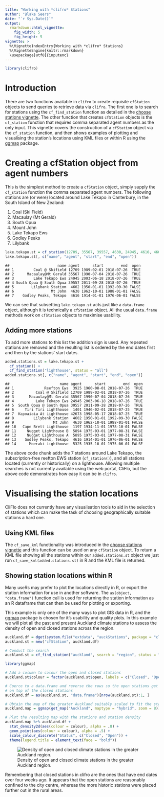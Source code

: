 ```yaml
---
title: "Working with *clifro* Stations"
author: "Blake Seers"
date: "`r Sys.Date()`"
output: 
  rmarkdown::html_vignette:
    fig_width: 5
    fig_height: 5
vignette: >
  %\VignetteIndexEntry{Working with *clifro* Stations}
  %\VignetteEngine{knitr::rmarkdown}
  \usepackage[utf8]{inputenc}
---
```


```r
library(clifro)
```
# Introduction

There are two functions available in `clifro` to create requisite `cfStation`
objects to send queries to retrieve data via `clifro`. The first one is to 
search for stations using the `cf_find_station` function as detailed in the 
[choose stations vignette][chooseStations]. The other function that creates
`cfStation` objects is the `cf_station` function that requires comma separated 
agent numbers as the only input. This vignette covers the construction of a 
`cfStation`  object via the `cf_station` function, and then shows examples of 
plotting and visualising the station's locations using KML files or within R
using the [ggmap](https://cran.r-project.org/package=ggmap)
package.

# Creating a cfStation object from agent numbers

This is the simplest method to create a `cfStation` object, simply supply the 
`cf_station` function the comma separated agent numbers. The following stations 
are (or were) located around Lake Tekapo in Canterbury, in the South Island of 
New Zealand:

1. Coal (Ski Field)
1. Macaulay (Mt Gerald)
1. South Opua
1. Mount John
1. Lake Tekapo Ews
1. Godley Peaks
1. Lilybank

```r
lake.tekapo.st = cf_station(12709, 35567, 39557, 4630, 24945, 4616, 4602)
lake.tekapo.st[, c("name", "agent", "start", "end", "open")]
```

```
##                      name agent      start        end  open
## 1         Coal @ Skifield 12709 1989-02-01 2018-07-26  TRUE
## 2      Macaulay@Mt Gerald 35567 1990-07-04 2018-07-26  TRUE
## 3         Lake Tekapo Ews 24945 2003-06-18 2018-07-26  TRUE
## 4 South Opua @ South Opua 39557 2011-09-28 2018-07-26  TRUE
## 5        Lilybank Station  4602 1950-01-01 1992-09-30 FALSE
## 6                 Mt John  4630 1962-10-01 1988-01-01 FALSE
## 7    Godley Peaks, Tekapo  4616 1914-01-01 1976-06-01 FALSE
```

We can see that subsetting `lake.tekapo.st` acts just like a `data.frame` 
object, although it is technically a `cfStation` object. All the usual 
`data.frame` methods work on `cfStation` objects to maximise usability.

## Adding more stations
To add more stations to this list the addition sign is used. Any repeated 
stations are removed and the resulting list is ordered by the end dates first 
and then by the stations' start dates.

```r
added.stations.st = lake.tekapo.st + 
  cf_station() + 
  cf_find_station("lighthouse", status = "all")
added.stations.st[, c("name", "agent", "start", "end", "open")]
```

```
##                       name agent      start        end  open
## 1              Reefton Ews  3925 1960-08-01 2018-07-26  TRUE
## 2          Coal @ Skifield 12709 1989-02-01 2018-07-26  TRUE
## 3       Macaulay@Mt Gerald 35567 1990-07-04 2018-07-26  TRUE
## 4          Lake Tekapo Ews 24945 2003-06-18 2018-07-26  TRUE
## 5  South Opua @ South Opua 39557 2011-09-28 2018-07-26  TRUE
## 6     Tiri Tiri Lighthouse  1401 1946-02-01 2018-07-25  TRUE
## 7  Kapoaiaia At Lighthouse 42673 1998-05-17 2018-07-25  TRUE
## 8         Lilybank Station  4602 1950-01-01 1992-09-30 FALSE
## 9                  Mt John  4630 1962-10-01 1988-01-01 FALSE
## 10   Cape Brett Lighthouse  1197 1934-11-01 1978-10-01 FALSE
## 11     Nugget Lighthouse B  5894 1975-03-01 1977-08-31 FALSE
## 12     Nugget Lighthouse A  5895 1975-03-01 1977-08-31 FALSE
## 13    Godley Peaks, Tekapo  4616 1914-01-01 1976-06-01 FALSE
## 14      Moeraki Lighthouse  5325 1935-10-01 1975-06-01 FALSE
```

The above code chunk adds the 7 stations around Lake Tekapo, the 
subscription-free reefton EWS station (`cf_station()`), and all stations located 
(currently or historically) on a lighthouse. Allowing multiple searches is not
currently available using the web portal, CliFlo, but the above code 
demonstrates how easy it can be in `clifro`.

# Visualising the station locations
CliFlo does not currently have any visualisation tools to aid in the selection 
of stations which can make the task of choosing geographically suitable stations
a hard one.

## Using KML files
The `cf_save_kml` functionality was introduced in the 
[choose stations vignette][chooseStations] and this function can be used on any 
`cfStation` object. To return a KML file showing all the stations within our
`added.stations.st` object we just run `cf_save_kml(added.stations.st)` in R
and the KML file is returned.

## Showing station locations within R
Many useRs may prefer to plot the locations directly in R, or 
export the station information for use in another software. The 
`as(object, "data.frame")` function call is used for returning the station 
information as an R dataframe that can then be used for plotting or exporting.

This example is only one of the many ways to plot GIS data in R, and the 
[ggmap](https://cran.r-project.org/package=ggmap)
package is chosen for it's usability and quality plots. In this example we will 
plot all the past and present Auckland climate stations to assess the density 
of open and closed stations across the region.

```r
auckland.df = dget(system.file("extdata", "auckStations", package = "clifro"))
auckland.st = new("cfStation", auckland.df)
```

```r
# Conduct the search
auckland.st = cf_find_station("auckland", search = "region", status = "all")
```

```r
library(ggmap)

# Add a column to colour the open and closed stations
auckland.st$colour = factor(auckland.st$open, labels = c("Closed", "Open"))

# Coerce to a data.frame and reverse the rows so the open stations get plotted 
# on top of the closed stations
auckland.df = as(auckland.st, "data.frame")[nrow(auckland.st):1, ]

# Obtain the map of the greater Auckland suitably scaled to fit the stations
auckland.map = ggmap(get_map("Auckland", maptype = "hybrid", zoom = 8))

# Plot the resulting map with the stations and station density
auckland.map %+% auckland.df + 
  stat_density2d(aes(colour = colour), alpha = .8) +
  geom_point(aes(colour = colour), alpha = .5) +
  scale_colour_discrete("Status", c("Closed", "Open")) +
  theme(legend.title = element_text(face = "bold"))
```

![Density of open and closed climate stations in the greater Auckland region.](figures/ggmap.png)

Remembering that closed stations in clifro are the ones that have end dates 
over four weeks ago. It appears that the open stations are reasonably confined 
to the city centre, whereas the more historic stations were placed further out
in the rural areas.

[chooseStations]: choose-station.html
